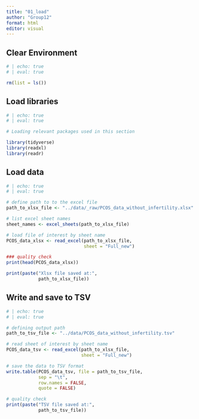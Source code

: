 ```yaml
---
title: "01_load"
author: "Group12"
format: html
editor: visual
---
```


## Clear Environment

```r
# | echo: true
# | eval: true

rm(list = ls())
```

## Load libraries

```r
# | echo: true
# | eval: true

# Loading relevant packages used in this section

library(tidyverse)
library(readxl)
library(readr)

```

## Load data

```r
# | echo: true
# | eval: true

# define path to to the excel file
path_to_xlsx_file <- "../data/_raw/PCOS_data_without_infertility.xlsx"

# list excel sheet names
sheet_names <- excel_sheets(path_to_xlsx_file)

# load file of interest by sheet name
PCOS_data_xlsx <- read_excel(path_to_xlsx_file,
                             sheet = "Full_new")

### quality check
print(head(PCOS_data_xlsx))

print(paste("Xlsx file saved at:",
            path_to_xlsx_file))

```

## Write and save to TSV

```r
# | echo: true
# | eval: true

# defining output path
path_to_tsv_file <- "../data/PCOS_data_without_infertility.tsv"

# read sheet of interest by sheet name
PCOS_data_tsv <- read_excel(path_to_xlsx_file,
                            sheet = "Full_new")

# save the data to TSV format
write.table(PCOS_data_tsv, file = path_to_tsv_file,
            sep = "\t",
            row.names = FALSE,
            quote = FALSE)

# quality check
print(paste("TSV file saved at:",
            path_to_tsv_file))
```
